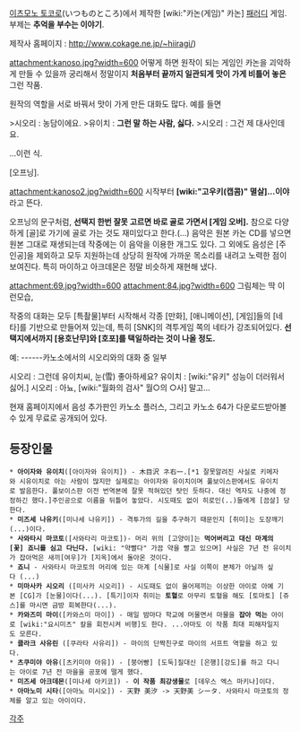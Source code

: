 [[이츠모노 토코로]](いつものところ)에서 제작한 [wiki:"카논(게임)" 카논] [[패러디]] 게임. 부제는 '''추억을 부수는 이야기'''.

제작사 홈페이지 : http://www.cokage.ne.jp/~hiiragi/)

attachment:kanoso.jpg?width=600
어떻게 하면 원작이 되는 게임인 카논을 괴악하게 만들 수 있을까 궁리해서 정말이지 '''처음부터 끝까지 일관되게 맛이 가게 비틀어 놓은''' 그런 작품.

원작의 역할을 서로 바꿔서 맛이 가게 만든 대화도 많다. 예를 들면

>시오리 : 농담이에요.
>유이치 : '''그런 말 하는 사람, 싫다.'''
>시오리 : 그건 제 대사인데요.

...이런 식.

{{{#!html
<object id='egloosPlayer' name='egloosPlayer' classid='clsid:D27CDB6E-AE6D-11cf-96B8-444553540000' codebase='http://download.macromedia.com/pub/shockwave/cabs/flash/swflash.cab#version=9.0.115.00' width='480' height='400'><param name='movie' value='http://v.egloos.com/v.sk/egloos/c0003000|4754956/20081128011100000703921701' /><param name='allowFullscreen' value='true' /><param name='allowScriptAccess' value='always' /><param name='wmode' value='transparent' /><param name='flashvars' value='useCodePage=0&enableJS=0' /><embed src='http://v.egloos.com/v.sk/egloos/c0003000|4754956/20081128011100000703921701' name='egloosPlayer' wmode='transparent' allowScriptAccess='always' allowFullscreen='true' width='480' height='400' pluginspage='http://www.macromedia.com/go/getflashplayer' type='application/x-shockwave-flash' flashvars='useCodePage=0&enableJS=0' /></object>
}}}
[오프닝].

attachment:kanoso2.jpg?width=600
시작부터 '''[wiki:"고우키(캡콤)" 멸살]...이야'''라고 뜬다.

오프닝의 문구처럼, '''선택지 한번 잘못 고르면 바로 골로 가면서 [게임 오버].''' 참으로 다양하게 [골]로 가기에 골로 가는 것도 재미있다고 한다.(...) 음악은 원본 카논 CD를 넣으면 원본 그대로 재생되는데 작중에는 이 음악을 이용한 개그도 있다. 그 외에도 음성은 [주인공]을 제외하고 모두 지원하는데 상당히 원작에 가까운 목소리를 내려고 노력한 점이 보여진다. 특히 마이하고 아크데몬은 정말 비슷하게 재현해 냈다.

attachment:69.jpg?width=600
attachment:84.jpg?width=600
그림체는 딱 이런모습,

작중의 대화는 모두 [특촬물]부터 시작해서 각종 [만화], [애니메이션], [게임]들의 [네타]를 기반으로 만들어져 있는데, 특히 [SNK]의 격투게임 쪽의 네타가 강조되어있다. '''선택지에서까지 [용호난무]와 [호포]를 택일하라는 것이 나올 정도.''' 

예: ------카노소에서의 시오리와의 대화 중 일부

시오리 : 그런데 유이치씨, 눈(雪) 좋아하세요?
유이치 : [wiki:"유키" 성능이 더러워서 싫어.]
시오리 : 아뇨, [wiki:"월화의 검사" 월○의 ○사] 말고...

현재 홈페이지에서 음성 추가판인 카노소 플러스, 그리고 카노소 64가 다운로드받아볼 수 있게 무료로 공개되어 있다.

== 등장인물 ==
 * '''아이자와 유이치'''([아이자와 유이치]) - 木目沢 ネ右一.[*1 잘못알려진 사실로 키메자와 시유이치로 아는 사람이 많지만 실제로는 아이자와 유이치이며 풀보이스판에서도 유이치로 발음한다. 풀보이스판 이전 번역본에 잘못 적혀있던 탓인 듯하다. 대신 역자도 나중에 정정하긴 했다.]주인공으로 이름을 뒤틀어 놓았다. 시도때도 없이 히로인(..)들에게 [끔살] 당한다.
 * '''미즈세 나유키'''([미나세 나유키]) - 격투가의 길을 추구하기 때문인지 [취미]는 도장깨기(...)이다.
 * '''사와타시 마코토'''([사와타리 마코토])- 머리 위의 [고양이]는 '''먹어버리고 대신 마계의 [꽃] 죠니를 심고 다닌다. ''' [wiki: "약빨다" 가끔 약을 빨고 있으며] 사실은 7년 전 유이치가 잡아먹은 새끼[여우]가 [지옥]에서 돌아온 것이다.
 * '''죠니''' - 사와타시 마코토의 머리에 있는 마계 [식물]로 사실 이쪽이 본체가 아닐까 싶다 (...)
 * '''미마사카 시오리''' ([미사카 시오리]) - 시도때도 없이 울어제끼는 이상한 아이로 아예 기본 [CG]가 [눈물]이다(...). [특기]이자 취미는 '''토혈'''로 아무리 토혈을 해도 [토마토] [쥬스]를 마시면 금방 회복한다(...).
 * '''카와즈미 마이'''([카와스미 마이]) - 매일 밤마다 학교에 머물면서 마물을 '''잡아 먹는''' 아이로 [wiki:"요시미츠" 칼을 회전시켜 비행]도 한다. ...아마도 이 작품 최대 피해자일지도 모른다.
 * '''클라크 사유린''' ([쿠라타 사유리]) - 마이의 단짝친구로 마이의 서프트 역할을 하고 있다. 
 * '''츠쿠미야 아유'''([츠키미야 아유]) - [붕어빵] [도둑]질대신 [은행][강도]를 하고 다니는 아이로 7년 전 마을을 공포에 떨게 했다.
 * '''미즈세 아크데몬'''([미나세 아키코]) - '''이 작품 최강생물'''로 [데우스 엑스 마키나]이다. 
 * '''아마노미 시타'''([아마노 미시오]) - 天野 美汐 -> 天野美 シータ. 사와타시 마코토의 정체를 알고 있는 아이이다.

[[각주]]
